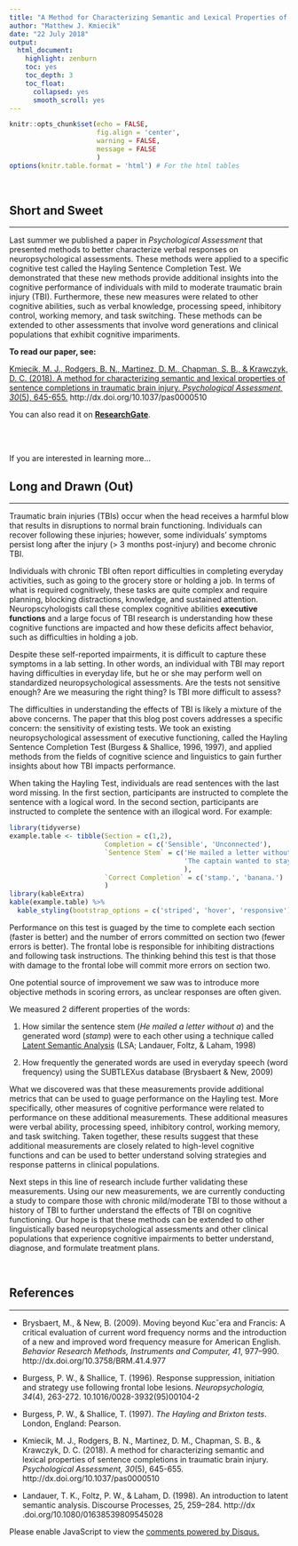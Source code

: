```yaml
---
title: "A Method for Characterizing Semantic and Lexical Properties of Sentence Completions in Traumatic Brain Injury"
author: "Matthew J. Kmiecik"
date: "22 July 2018"
output:
  html_document:
    highlight: zenburn
    toc: yes
    toc_depth: 3
    toc_float:
      collapsed: yes
      smooth_scroll: yes
---
```


```r
knitr::opts_chunk$set(echo = FALSE, 
                      fig.align = 'center', 
                      warning = FALSE, 
                      message = FALSE
                      )
options(knitr.table.format = 'html') # For the html tables
```

<br >

## Short and Sweet
<hr >

Last summer we published a paper in _Psychological Assessment_ that presented methods to better characterize verbal responses on neuropsychological assessments. These methods were applied to a specific cognitive test called the Hayling Sentence Completion Test. We demonstrated that these new methods provide additional insights into the cognitive performance of individuals with mild to moderate traumatic brain injury (TBI). Furthermore, these new measures were related to other cognitive abilities, such as verbal knowledge, processing speed, inhibitory control, working memory, and task switching. These methods can be extended to other assessments that involve word generations and clinical populations that exhibit cognitive impariments.

**To read our paper, see:**

[Kmiecik, M. J., Rodgers, B. N., Martinez, D. M., Chapman, S. B., & Krawczyk, D. C. (2018). A method for characterizing semantic and lexical properties of sentence completions in traumatic brain injury. _Psychological Assessment, 30_(5), 645-655.](http://dx.doi.org/10.1037/pas0000510) http://dx.doi.org/10.1037/pas0000510

You can also read it on [**ResearchGate**](https://www.researchgate.net/publication/317931517_A_Method_for_Characterizing_Semantic_and_Lexical_Properties_of_Sentence_Completions_in_Traumatic_Brain_Injury).

<br >
<br >
 
If you are interested in learning more...

## Long and Drawn (Out)
<hr >

Traumatic brain injuries (TBIs) occur when the head receives a harmful blow that results in disruptions to normal brain functioning. Individuals can recover following these injuries; however, some individuals' symptoms persist long after the injury (> 3 months post-injury) and become chronic TBI.

Individuals with chronic TBI often report difficulties in completing everyday activities, such as going to the grocery store or holding a job. In terms of what is required cognitively, these tasks are quite complex and require planning, blocking distractions, knowledge, and sustained attention. Neuropscyhologists call these complex cognitive abilities __executive functions__ and a large focus of TBI research is understanding how these cognitive functions are impacted and how these deficits affect behavior, such as difficulties in holding a job.

Despite these self-reported impairments, it is difficult to capture these symptoms in a lab setting. In other words, an individual with TBI may report having difficulties in everyday life, but he or she may perform well on standardized neuropsychological assessments. Are the tests not sensitive enough? Are we measuring the right thing? Is TBI more difficult to assess?

The difficulties in understanding the effects of TBI is likely a mixture of the above concerns. The paper that this blog post covers addresses a specific concern: the sensitivity of existing tests. We took an existing neuropsychological assessment of executive functioning, called the Hayling Sentence Completion Test (Burgess & Shallice, 1996, 1997), and applied methods from the fields of cognitive science and linguistics to gain further insights about how TBI impacts performance.

When taking the Hayling Test, individuals are read sentences with the last word missing. In the first section, participants are instructed to complete the sentence with a logical word. In the second section, participants are instructed to complete the sentence with an illogical word. For example:

```r
library(tidyverse)
example.table <- tibble(Section = c(1,2),
                        Completion = c('Sensible', 'Unconnected'),
                        `Sentence Stem` = c('He mailed a letter without a',
                                            'The captain wanted to stay with the sinking'
                                            ),
                        `Correct Completion` = c('stamp.', 'banana.')
                        )
library(kableExtra)
kable(example.table) %>%
  kable_styling(bootstrap_options = c('striped', 'hover', 'responsive'))
```

Performance on this test is guaged by the time to complete each section (faster is better) and the number of errors committed on section two (fewer errors is better). The frontal lobe is responsible for inhibiting distractions and following task instructions. The thinking behind this test is that those with damage to the frontal lobe will commit more errors on section two. 

One potential source of improvement we saw was to introduce more objective methods in scoring errors, as unclear responses are often given.

We measured 2 different properties of the words:

1) How similar the sentence stem (_He mailed a letter without a_) and the generated word (_stamp_) were to each other using a technique called [Latent Semantic Analysis](http://lsa.colorado.edu/) (LSA; Landauer, Foltz, & Laham, 1998)

2) How frequently the generated words are used in everyday speech (word frequency) using the SUBTLEXus database (Brysbaert & New, 2009)

What we discovered was that these measurements provide additional metrics that can be used to guage performance on the Hayling test. More specifically, other measures of cognitive performance were related to performance on these additional measurements. These additional measures were verbal ability, processing speed, inhibitory control, working memory, and task switching. Taken together, these results suggest that these additional measurements are closely related to high-level cognitive functions and can be used to better understand solving strategies and response patterns in clinical populations.

Next steps in this line of research include further validating these measurements. Using our new measurements, we are currently conducting a study to compare those with chronic mild/moderate TBI to those without a history of TBI to further understand the effects of TBI on cognitive functioning. Our hope is that these methods can be extended to other linguistically based neuropsychological assessments and other clinical populations that experience cognitive impairments to better understand, diagnose, and formulate treatment plans.

<br >

## References
<hr >

* Brysbaert, M., & New, B. (2009). Moving beyond Kucˇera and Francis: A critical evaluation of current word frequency norms and the introduction of a new and improved word frequency measure for American English. _Behavior Research Methods, Instruments and Computer, 41_, 977–990. http://dx.doi.org/10.3758/BRM.41.4.977

* Burgess, P. W., & Shallice, T. (1996). Response suppression, initiation and strategy use following frontal lobe lesions. _Neuropsychologia, 34_(4), 263-272. 10.1016/0028-3932(95)00104-2

* Burgess, P. W., & Shallice, T. (1997). _The Hayling and Brixton tests_. London, England: Pearson.

* Kmiecik, M. J., Rodgers, B. N., Martinez, D. M., Chapman, S. B., & Krawczyk, D. C. (2018). A method for characterizing semantic and lexical properties of sentence completions in traumatic brain injury. _Psychological Assessment, 30_(5), 645-655. http://dx.doi.org/10.1037/pas0000510

* Landauer, T. K., Foltz, P. W., & Laham, D. (1998). An introduction to
latent semantic analysis. Discourse Processes, 25, 259–284. http://dx
.doi.org/10.1080/01638539809545028

<!-- disqus START -->

<div id="disqus_thread"></div>
<script>
/**
*  RECOMMENDED CONFIGURATION VARIABLES: EDIT AND UNCOMMENT THE SECTION BELOW TO INSERT DYNAMIC VALUES FROM YOUR PLATFORM OR CMS.
*  LEARN WHY DEFINING THESE VARIABLES IS IMPORTANT: https://disqus.com/admin/universalcode/#configuration-variables*/
/*
var disqus_config = function () {
this.page.url = 'https://mattkmiecik.com/post-A-Method-for-Characterizing-Semantic-and-Lexical-Properties-of-Sentence-Completions-in-Traumatic-Brain-Injury.html';  // Replace PAGE_URL with your page's canonical URL variable
this.page.identifier = 'post-A-Method-for-Characterizing-Semantic-and-Lexical-Properties-of-Sentence-Completions-in-Traumatic-Brain-Injury'; // Replace PAGE_IDENTIFIER with your page's unique identifier variable
};
*/
(function() { // DON'T EDIT BELOW THIS LINE
var d = document, s = d.createElement('script');
s.src = 'https://mattkmiecik.disqus.com/embed.js';
s.setAttribute('data-timestamp', +new Date());
(d.head || d.body).appendChild(s);
})();
</script>
<noscript>Please enable JavaScript to view the <a href="https://disqus.com/?ref_noscript">comments powered by Disqus.</a></noscript>

<!-- disqus END -->
